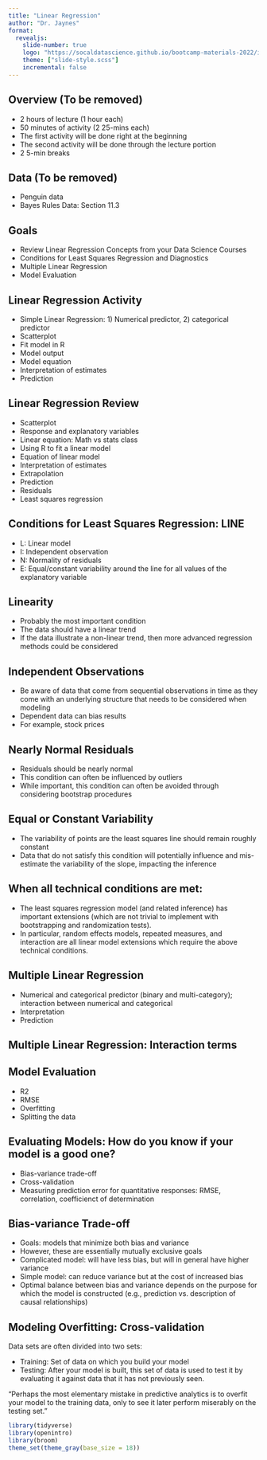 ```yaml
---
title: "Linear Regression"
author: "Dr. Jaynes"
format: 
  revealjs:
    slide-number: true
    logo: "https://socaldatascience.github.io/bootcamp-materials-2022/img/socalds-logo.png"
    theme: ["slide-style.scss"]
    incremental: false
---
```


## Overview (To be removed)
- 2 hours of lecture (1 hour each)
- 50 minutes of activity (2 25-mins each)
- The first activity will be done right at the beginning
- The second activity will be done through the lecture portion 
- 2 5-min breaks

## Data (To be removed)
- Penguin data
- Bayes Rules Data: Section 11.3

## Goals
- Review Linear Regression Concepts from your Data Science Courses 
- Conditions for Least Squares Regression and Diagnostics
- Multiple Linear Regression
- Model Evaluation 

## Linear Regression Activity
- Simple Linear Regression: 1) Numerical predictor, 2) categorical predictor
- Scatterplot
- Fit model in R
- Model output
- Model equation
- Interpretation of estimates
- Prediction
<!--
https://mdsr-book.github.io/mdsr2e/ch-foundations.html#sec:gooddesign
-->

## Linear Regression Review
- Scatterplot
- Response and explanatory variables
- Linear equation: Math vs stats class
- Using R to fit a linear model
- Equation of linear model
- Interpretation of estimates
- Extrapolation
- Prediction
- Residuals
- Least squares regression
<!--
https://r4ds.had.co.nz/model-basics.html#model-basics
-->

## Conditions for Least Squares Regression: LINE
<!--
https://openintro-ims.netlify.app/inf-model-slr.html#tech-cond-linmod
-->
- L: Linear model
- I: Independent observation
- N: Normality of residuals
- E: Equal/constant variability around the line for all values of the explanatory variable

## Linearity
- Probably the most important condition
- The data should have a linear trend
- If the data illustrate a non-linear trend, then more advanced regression methods could be considered

## Independent Observations
- Be aware of data that come from sequential observations in time as they come with an underlying structure that needs to be considered when modeling 
- Dependent data can bias results 
- For example, stock prices

## Nearly Normal Residuals
- Residuals should be nearly normal 
- This condition can often be influenced by outliers
- While important, this condition can often be avoided through considering bootstrap procedures

## Equal or Constant Variability
- The variability of points are the least squares line should remain roughly constant
- Data that do not satisfy this condition will potentially influence and mis-estimate the variability of the slope, impacting the inference

## When all technical conditions are met:
- The least squares regression model (and related inference)  has important extensions (which are not trivial to implement with bootstrapping and randomization tests). 
- In particular, random effects models, repeated measures, and interaction are all linear model extensions which require the above technical conditions.


## Multiple Linear Regression
- Numerical and categorical predictor (binary and multi-category); interaction between numerical and categorical
- Interpretation
- Prediction

## Multiple Linear Regression: Interaction terms
<!--
https://www.bayesrulesbook.com/chapter-11.html#optional-utilizing-interaction-terms
-->


## Model Evaluation
- R2
- RMSE
- Overfitting
- Splitting the data

## Evaluating Models: How do you know if your model is a good one?
<!--
https://mdsr-book.github.io/mdsr2e/ch-modeling.html#evaluating-models
-->
- Bias-variance trade-off
- Cross-validation
- Measuring prediction error for quantitative responses: RMSE, correlation, coefficienct of determination

## Bias-variance Trade-off
- Goals: models that minimize both bias and variance 
- However, these are essentially mutually exclusive goals 
- Complicated model: will have less bias, but will in general have higher variance
- Simple model: can reduce variance but at the cost of increased bias
- Optimal balance between bias and variance depends on the purpose for which the model is constructed (e.g., prediction vs. description of causal relationships) 

## Modeling Overfitting: Cross-validation

Data sets are often divided into two sets:

- Training: Set of data on which you build your model
- Testing: After your model is built, this set of data is used to test it by evaluating it against data that it has not previously seen.

"Perhaps the most elementary mistake in predictive analytics is to overfit your model to the training data, only to see it later perform miserably on the testing set."

```r
library(tidyverse)
library(openintro)
library(broom)
theme_set(theme_gray(base_size = 18))
```





<!--

## Data `babies` in `openintro` package

```r


glimpse(babies)

```

##  Baby Weights
:::: {.columns}
::: {.column width="40%"}
```r
ggplot(babies, 
       aes(x = gestation, y = bwt)) +
  geom_point()

```
:::

::: {.column width="60%"}
```r


ggplot(babies, 
       aes(x = gestation, y = bwt)) +
  geom_point()

```
:::
::::

## Response and Explanatory Variables

| Variable    | Variable Name | Type of Variable |
|-------------|-----------------|---------|
| Response (y)    | Birth weight | Numeric |
| Explanatory (x) | Gestation           | Numeric |


## Insert Mine's UCI ICS 80 Sampling and Study Design (i.e. regression slides)

## Insert Mine's UCI STATS 115 Evaluating Regression Models
-->
